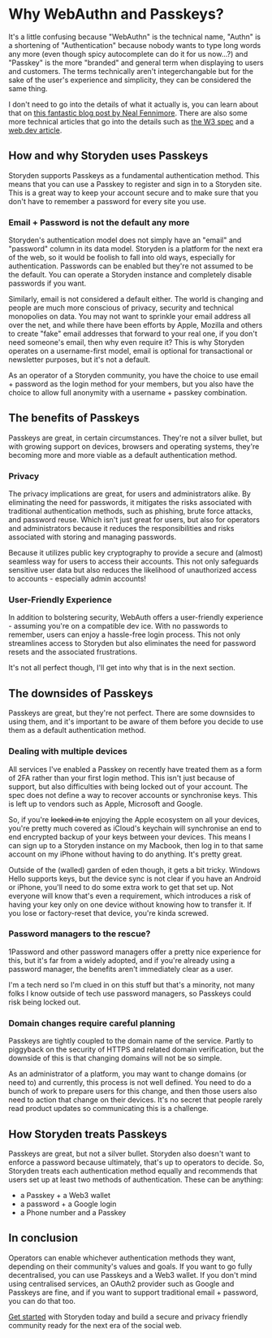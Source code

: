 # Why WebAuthn and Passkeys?

It's a little confusing because "WebAuthn" is the technical name, "Authn" is a shortening of "Authentication" because nobody wants to type long words any more (even though spicy autocomplete can do it for us now...?) and "Passkey" is the more "branded" and general term when displaying to users and customers. The terms technically aren't integerchangable but for the sake of the user's experience and simplicity, they can be considered the same thing.

I don't need to go into the details of what it actually is, you can learn about that on [this fantastic blog post by Neal Fennimore](https://css-tricks.com/passkeys-what-the-heck-and-why). There are also some more technical articles that go into the details such as [the W3 spec](https://www.w3.org/TR/webauthn-2/) and a [web.dev article](https://web.dev/articles/webauthn-discoverable-credentials).

## How and why Storyden uses Passkeys

Storyden supports Passkeys as a fundamental authentication method. This means that you can use a Passkey to register and sign in to a Storyden site. This is a great way to keep your account secure and to make sure that you don't have to remember a password for every site you use.

### Email + Password is not the default any more

Storyden's authentication model does not simply have an "email" and "password" column in its data model. Storyden is a platform for the next era of the web, so it would be foolish to fall into old ways, especially for authentication. Passwords can be enabled but they're not assumed to be the default. You can operate a Storyden instance and completely disable passwords if you want.

Similarly, email is not considered a default either. The world is changing and people are much more conscious of privacy, security and technical monopolies on data. You may not want to sprinkle your email address all over the net, and while there have been efforts by Apple, Mozilla and others to create "fake" email addresses that forward to your real one, if you don't need someone's email, then why even require it? This is why Storyden operates on a username-first model, email is optional for transactional or newsletter purposes, but it's not a default.

As an operator of a Storyden community, you have the choice to use email + password as the login method for your members, but you also have the choice to allow full anonymity with a username + passkey combination.

## The benefits of Passkeys

Passkeys are great, in certain circumstances. They're not a silver bullet, but with growing support on devices, browsers and operating systems, they're becoming more and more viable as a default authentication method.

### Privacy

The privacy implications are great, for users and administrators alike. By eliminating the need for passwords, it mitigates the risks associated with traditional authentication methods, such as phishing, brute force attacks, and password reuse. Which isn't just great for users, but also for operators and administrators because it reduces the responsibilities and risks associated with storing and managing passwords.

Because it utilizes public key cryptography to provide a secure and (almost) seamless way for users to access their accounts. This not only safeguards sensitive user data but also reduces the likelihood of unauthorized access to accounts - especially admin accounts!

### User-Friendly Experience

In addition to bolstering security, WebAuth offers a user-friendly experience - assuming you're on a compatible dev ice. With no passwords to remember, users can enjoy a hassle-free login process. This not only streamlines access to Storyden but also eliminates the need for password resets and the associated frustrations.

It's not all perfect though, I'll get into why that is in the next section.

## The downsides of Passkeys

Passkeys are great, but they're not perfect. There are some downsides to using them, and it's important to be aware of them before you decide to use them as a default authentication method.

### Dealing with multiple devices

All services I've enabled a Passkey on recently have treated them as a form of 2FA rather than your first login method. This isn't just because of support, but also difficulties with being locked out of your account. The spec does not define a way to recover accounts or synchronise keys. This is left up to vendors such as Apple, Microsoft and Google.

So, if you're ~~locked in to~~ enjoying the Apple ecosystem on all your devices, you're pretty much covered as iCloud's keychain will synchronise an end to end encrypted backup of your keys between your devices. This means I can sign up to a Storyden instance on my Macbook, then log in to that same account on my iPhone without having to do anything. It's pretty great.

Outside of the (walled) garden of eden though, it gets a bit tricky. Windows Hello supports keys, but the device sync is not clear if you have an Android or iPhone, you'll need to do some extra work to get that set up. Not everyone will know that's even a requirement, which introduces a risk of having your key only on one device without knowing how to transfer it. If you lose or factory-reset that device, you're kinda screwed.

### Password managers to the rescue?

1Password and other password managers offer a pretty nice experience for this, but it's far from a widely adopted, and if you're already using a password manager, the benefits aren't immediately clear as a user.

I'm a tech nerd so I'm clued in on this stuff but that's a minority, not many folks I know outside of tech use password managers, so Passkeys could risk being locked out.

### Domain changes require careful planning

Passkeys are tightly coupled to the domain name of the service. Partly to piggyback on the security of HTTPS and related domain verification, but the downside of this is that changing domains will not be so simple.

As an administrator of a platform, you may want to change domains (or need to) and currently, this process is not well defined. You need to do a bunch of work to prepare users for this change, and then those users also need to action that change on their devices. It's no secret that people rarely read product updates so communicating this is a challenge.

## How Storyden treats Passkeys

Passkeys are great, but not a silver bullet. Storyden also doesn't want to enforce a password because ultimately, that's up to operators to decide. So, Storyden treats each authentication method equally and recommends that users set up at least two methods of authentication. These can be anything:

- a Passkey + a Web3 wallet
- a password + a Google login
- a Phone number and a Passkey

## In conclusion

Operators can enable whichever authentication methods they want, depending on their community's values and goals. If you want to go fully decentralised, you can use Passkeys and a Web3 wallet. If you don't mind using centralised services, an OAuth2 provider such as Google and Passkeys are fine, and if you want to support traditional email + password, you can do that too.

[Get started](/docs) with Storyden today and build a secure and privacy friendly community ready for the next era of the social web.
